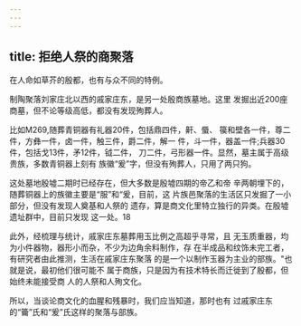 ```yaml
---
---
---
```

title: 拒绝人祭的商聚落
---



在人命如草芥的殷都，也有与众不同的特例。

制陶聚落刘家庄北以西的戚家庄东，是另一处殷商族墓地。这里 发掘出近200座商墓，但不论等级高低，都没有发现殉葬人。

比如M269,随葬青铜器有礼器20件，包括鼎四件，鼾、蜃、 篌和壁各一件，尊二件，方彝一件，卤一件，触三件，爵二件，解一 件，斗一件，器盖一件;兵器30件，包括戈13件，矛12件，钺二件， 刀二件，弓形器一件。显然，墓主属于高级贵族，多数青铜器上刻有 族徽“爰”字，但没有殉葬人，只用了两只狗。

这处墓地殷墟二期时已经存在，但大多数是殷墟四期的帝乙和帝 辛两朝埋下的，随葬铜器上的族徽主要是“服”和“爰，目前，这 片族邑聚落的生活区只发掘了一小部分，但没有发现人奠基和人祭的 遗存，算是商文化里特立独行的异类。在殷墟遗址群中，目前只发现 这一处。18

此外，经梳理与统计，戚家庄东墓葬用玉比例之高超乎寻常，且 无玉质重器，均为小件器物，器形小而杂，不少为边角余料制作，存 在半成品和纹饰未完工者，有研究者由此推测，生活在戚家庄东聚落 的是一个以制作玉器为主业的部族。"也就是说，最初他们很可能不 属于商族，只是因为有技术特长而迁徙到了殷都，但始终未能接受商 人的人祭和人殉文化。

所以，当谈论商文化的血腥和残暴时，我们应当知道，那时也有 过戚家庄东的“籥”氏和“爰”氏这样的聚落与部族。